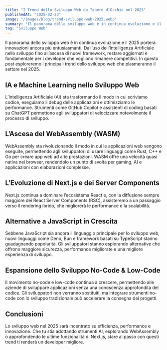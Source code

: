 ```yaml
---
title: "I Trend dello Sviluppo Web da Tenere d’Occhio nel 2025"
publishedAt: "2025-02-23"
image: "/images/blog/trend-sviluppo-web-2025.webp"
summary: "Il panorama dello sviluppo web è in continua evoluzione e il 2025 porterà innovazioni ancora più entusiasmanti."
tag: "Sviluppo Web"
---
```


Il panorama dello sviluppo web è in continua evoluzione e il 2025 porterà innovazioni ancora più entusiasmanti. Dall’uso dell’Intelligenza Artificiale nello sviluppo fino all’ascesa di nuovi framework, restare aggiornati è fondamentale per i developer che vogliono rimanere competitivi. In questo post esploreremo i principali trend dello sviluppo web che plasmeranno il settore nel 2025.

## IA e Machine Learning nello Sviluppo Web

L’Intelligenza Artificiale (AI) sta trasformando il modo in cui scriviamo codice, eseguiamo il debug delle applicazioni e ottimizziamo le performance. Strumenti come GitHub Copilot e assistenti di coding basati su ChatGPT permettono agli sviluppatori di velocizzare notevolmente il processo di sviluppo.

<Feedback
  variant="warning"
  icon
  className="my-24"
  title="L'AI non sostituirà gli sviluppatori web"
  description="ma diventerà un potente strumento per aumentarne la produttività."
/>

## L’Ascesa del WebAssembly (WASM)

WebAssembly sta rivoluzionando il modo in cui le applicazioni web vengono eseguite, permettendo agli sviluppatori di usare linguaggi come Rust, C++ e Go per creare app web ad alte prestazioni. WASM offre una velocità quasi nativa nei browser, rendendolo un punto di svolta per gaming, AI e applicazioni con elaborazioni complesse.

<Feedback
  variant="info"
  icon
  className="my-24"
  title="Perché è importante"
  description="WebAssembly consente di superare i limiti di JavaScript migliorando al contempo sicurezza ed efficienza."
/>

## L’Evoluzione di Next.js e dei Server Components

Next.js continua a dominare l’ecosistema React e, con la diffusione sempre maggiore dei React Server Components (RSC), assisteremo a un passaggio verso il rendering ibrido, che migliorerà le performance e la scalabilità.

<Feedback
  variant="success"
  icon
  className="my-24"
  title="Novità"
  description="Aspettati un caching più avanzato, migliori capacità di streaming e un’esperienza full-stack più fluida con Next.js 15+."
/>

## Alternative a JavaScript in Crescita

Sebbene JavaScript sia ancora il linguaggio principale per lo sviluppo web, nuovi linguaggi come Deno, Bun e framework basati su TypeScript stanno guadagnando popolarità. Gli sviluppatori stanno esplorando alternative che offrono maggiore sicurezza, performance migliorate e una migliore esperienza di sviluppo.

## Espansione dello Sviluppo No-Code & Low-Code

Il movimento no-code e low-code continua a crescere, permettendo alle aziende di sviluppare applicazioni senza una conoscenza approfondita del codice. Gli sviluppatori non verranno sostituiti, ma integrare strumenti no-code con lo sviluppo tradizionale può accelerare la consegna dei progetti.

## Conclusioni

Lo sviluppo web nel 2025 sarà incentrato su efficienza, performance e innovazione. Che tu stia adottando strumenti AI, esplorando WebAssembly o approfondendo le ultime funzionalità di Next.js, stare al passo con questi trend ti renderà un developer migliore.